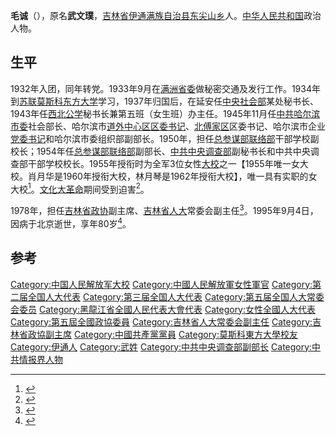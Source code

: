 '''毛诚'''（{{bd|1915年||1995年|9月4日|catIdx=Mao毛}}），原名'''武文璞'''，[[吉林省|吉林省]][[伊通满族自治县|伊通满族自治县]][[东尖山乡|东尖山乡]]人。[[中华人民共和国|中华人民共和国]]政治人物。

==生平==
1932年入团，同年转党。1933年9月在[[满洲省委|满洲省委]]做秘密交通及发行工作。1934年到[[苏联|苏联]][[莫斯科东方大学|莫斯科东方大学]]学习，1937年归国后，在延安任[[中央社会部|中央社会部]]某处秘书长、1943年任[[西北公学|西北公学]]秘书长兼第五班（女生班）办主任。1945年11月任[[中共哈尔滨市委|中共哈尔滨市委]]社会部长、哈尔滨市[[道外中心区|道外中心区]][[区委书记|区委书记]]、[[北傅家区|北傅家区]]区委书记、哈尔滨市企业[[党委书记|党委书记]]和哈尔滨市委组织部副部长。1950年，担任[[总参谋部联络部|总参谋部联络部]]干部学校副校长；1954年任[[总参谋部联络部|总参谋部联络部]]副部长、[[中共中央调查部|中共中央调查部]]副秘书长和中共中央调查部干部学校校长。1955年授衔时为全军3位女性[[中国人民解放军开国大校|大校]]之一【1955年唯一女大校。肖月华是1960年授衔大校，林月琴是1962年授衔大校】，唯一具有实职的女大校<ref>{{cite news|title=为何邓小平提出恢复军衔制 毛主席拒受大元帅军衔|url=http://politics.people.com.cn/GB/1026/11478646.html|accessdate=2014-02-21|newspaper=人民网|archive-date=2016-03-04|archive-url=https://web.archive.org/web/20160304064433/http://politics.people.com.cn/GB/1026/11478646.html|dead-url=no}}</ref>。[[文化大革命|文化大革命]]期间受到迫害<ref>{{cite news|title=吉林历史上的今天 九月二十七日|url=http://www.jl.gov.cn/kzgn/lssdjt/201109/t20110908_1054839.html|accessdate=2014-02-21|newspaper=吉林省政府网|deadurl=yes|archiveurl=https://web.archive.org/web/20140225080722/http://www.jl.gov.cn/kzgn/lssdjt/201109/t20110908_1054839.html|archivedate=2014-02-25}}</ref>。

1978年，担任[[吉林省政协|吉林省政协]]副主席、[[吉林省人大|吉林省人大]]常委会副主任<ref>{{cite news|title=中国共产党吉林市历届代表大会简介|url=http://www.jlsds.com.cn/doc.asp?z_f_f=3&z_f=25&id=516|accessdate=2014-02-21|newspaper=中共吉林市委党史研究室|archive-date=2014-03-01|archive-url=https://web.archive.org/web/20140301170306/http://www.jlsds.com.cn/doc.asp?z_f_f=3&z_f=25&id=516|dead-url=yes}}</ref>。1995年9月4日，因病于北京逝世，享年80岁<ref>{{cite news|title=抗联在伊通|url=http://www.yitong.gov.cn/zjyt/kangzhan.jsp|accessdate=2014-02-21|newspaper=伊通|deadurl=yes|archiveurl=https://web.archive.org/web/20120626020906/http://www.yitong.gov.cn/zjyt/kangzhan.jsp|archivedate=2012-06-26}}</ref>。

==参考==
{{reflist}}
{{DEFAULTSORT:Mao毛}}
[[Category:中国人民解放军大校|Category:中国人民解放军大校]]
[[Category:中國人民解放軍女性軍官|Category:中國人民解放軍女性軍官]]
[[Category:第二届全国人大代表|Category:第二届全国人大代表]]
[[Category:第三届全国人大代表|Category:第三届全国人大代表]]
[[Category:第五届全国人大常委会委员|Category:第五届全国人大常委会委员]]
[[Category:黑龍江省全國人民代表大會代表|Category:黑龍江省全國人民代表大會代表]]
[[Category:女性全國人大代表|Category:女性全國人大代表]]
[[Category:第五屆全國政協委員|Category:第五屆全國政協委員]]
[[Category:吉林省人大常委会副主任|Category:吉林省人大常委会副主任]]
[[Category:吉林省政協副主席|Category:吉林省政協副主席]]
[[Category:中國共產黨黨員|Category:中國共產黨黨員]]
[[Category:莫斯科東方大學校友|Category:莫斯科東方大學校友]]
[[Category:伊通人|Category:伊通人]]
[[Category:武姓|Category:武姓]]
[[Category:中共中央调查部副部长|Category:中共中央调查部副部长]]
[[Category:中共情报界人物|Category:中共情报界人物]]